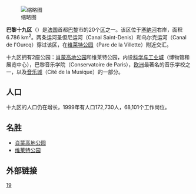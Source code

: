 {{Infobox settlement
| name                    = 巴黎十九区
| other_name              = {{lang-fr|19<sup>e</sup> arrondissement de Paris}}
| settlement_type         = [[巴黎区份|巴黎区份]]
| image_skyline           = Bassin de la Villette 1.jpg
| image_caption           = 维莱特湖
| image_map               = Paris 19e arr jms.gif
| map_caption             = 该区在[[巴黎|巴黎]]的位置
| latd =  | latm =  | lats =  | latNS = 
| longd =  | longm =  | longs =  | longEW = 
| coordinates_region      = FR
| subdivision_type        = 国家
| subdivision_name        = [[法国|法国]]
| subdivision_type1       = [[法国大区|大区]]
| subdivision_name1       = [[法蘭西島大區|法兰西岛]]
| subdivision_type2       = [[省_(法国)|省]]
| subdivision_name2       = [[巴黎|巴黎]]
| subdivision_type3       = 
| subdivision_name3       = 
| subdivision_type4       = 
| subdivision_name4       = 
| subdivision_type5       = [[市镇_(法国)|市镇]]
| subdivision_name5       = [[巴黎|巴黎]]
| leader_party            = 
| leader_title            = 
| leader_name             = 
| leader_title1           = 
| leader_name1            = 
| unit_pref               = 
| area_footnotes          = 
| area_total_km2          = 6.786
| elevation_m             = 
| elevation_max_m         = 
| elevation_min_m         = 
| population_footnotes    = 
| population_total        = 172730
| population_as_of        = 1999年3月8日普查
| population_est          = 
| pop_est_as_of           = 
| population_density_km2  = 
| population_demonym      = 
| postal_code_type        = 
| postal_code             = 
| area_code_type          = 
| area_code               = 
| blank_name_sec1         = 
| blank_info_sec1         = 
| footnotes               = 
}}
{{arrondissements}}
[[File:Paris_Buttes-Chaumont_003.jpg|缩略图]]

'''巴黎十九区'''（{{lang-fr|'''19<sup>e</sup> arrondissement de Paris'''}}）是[[法国|法国]]首都[[巴黎|巴黎]]市的20个[[巴黎区份|区]]之一。该区位于[[塞纳河|塞纳河]]右岸，面积6.786 km<sup>2</sup>。两条运河圣但尼运河（Canal Saint-Denis）和乌尔克运河（Canal de l'Ourcq）穿过该区，在[[维莱特公园|维莱特公园]]（Parc de la Villette）附近交汇。

十九区拥有2座公园：[[肖蒙高地公园|肖蒙高地公园]]和维莱特公园，内设[[科学与工业城|科学与工业城]]（博物馆和展览中心），巴黎音乐学院（Conservatoire de Paris），[[欧洲|欧洲]]最著名的音乐学校之一，以及[[音乐城|音乐城]]（Cité de la Musique）的一部分。

==人口==
十九区的人口仍在增长，1999年有人口172,730人，68,101个工作岗位。

==名胜==
* [[肖蒙高地公园|肖蒙高地公园]]
* [[维莱特公园|维莱特公园]]

== 外部链接 ==
{{Wikivoyage|巴黎}}
{{commonscat|Paris XIXe arrondissement}}

{{巴黎}}
{{coord|48|52|56.46|N|2|22|54.56|E|region:FR_type:city|display=title}}

[[Category:巴黎区份|19]]